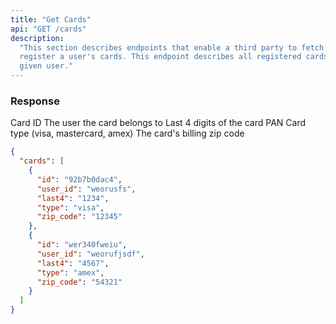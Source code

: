 ```yaml
---
title: "Get Cards"
api: "GET /cards"
description:
  "This section describes endpoints that enable a third party to fetch and
  register a user's cards. This endpoint describes all registered cards for the
  given user."
---
```


### Response

<ResponseField name="id" type="string">
  Card ID
</ResponseField>

<ResponseField name="user_id" type="string">
  The user the card belongs to
</ResponseField>

<ResponseField name="last4" type="string">
  Last 4 digits of the card PAN
</ResponseField>

<ResponseField name="type" type="enum">
  Card type (visa, mastercard, amex)
</ResponseField>

<ResponseField name="zip_code" type="string">
  The card's billing zip code
</ResponseField>

<ResponseExample>

```json Response Example
{
  "cards": [
    {
      "id": "92b7b0dac4",
      "user_id": "weorusfs",
      "last4": "1234",
      "type": "visa",
      "zip_code": "12345"
    },
    {
      "id": "wer340fweiu",
      "user_id": "weorufjsdf",
      "last4": "4567",
      "type": "amex",
      "zip_code": "54321"
    }
  ]
}
```

</ResponseExample>
